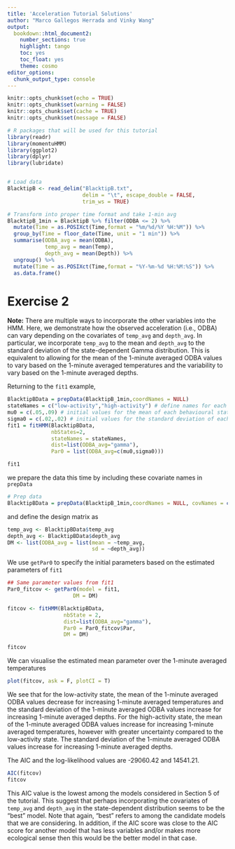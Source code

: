 ```yaml
---
title: 'Acceleration Tutorial Solutions' 
author: "Marco Gallegos Herrada and Vinky Wang"
output: 
  bookdown::html_document2:
    number_sections: true
    highlight: tango
    toc: yes
    toc_float: yes
    theme: cosmo
editor_options:
  chunk_output_type: console
---
```


```{=html}
<style>
body
  { counter-reset: source-line 0; }
pre.numberSource code
  { counter-reset: none; }
</style>
```

```r
knitr::opts_chunk$set(echo = TRUE)
knitr::opts_chunk$set(warning = FALSE)
knitr::opts_chunk$set(cache = TRUE)
knitr::opts_chunk$set(message = FALSE)
```


```r
# R packages that will be used for this tutorial
library(readr)
library(momentuHMM)
library(ggplot2)
library(dplyr)
library(lubridate)


# Load data 
BlacktipB <- read_delim("BlacktipB.txt", 
                        delim = "\t", escape_double = FALSE, 
                        trim_ws = TRUE)

# Transform into proper time format and take 1-min avg
BlacktipB_1min = BlacktipB %>% filter(ODBA <= 2) %>%  
  mutate(Time = as.POSIXct(Time,format = "%m/%d/%Y %H:%M")) %>% 
  group_by(Time = floor_date(Time, unit = "1 min")) %>%
  summarise(ODBA_avg = mean(ODBA),
            temp_avg = mean(Temp),
            depth_avg = mean(Depth)) %>%
  ungroup() %>%
  mutate(Time = as.POSIXct(Time,format = "%Y-%m-%d %H:%M:%S")) %>%
  as.data.frame()
```


# Exercise 2

**Note:** There are multiple ways to incorporate the other variables into the HMM. Here, we demonstrate how the observed acceleration (i.e., ODBA) can vary depending on the covariates of `temp_avg` and `depth_avg`. In particular, we incorporate `temp_avg` to the mean and `depth_avg` to the standard deviation of the state-dependent Gamma distribution. This is equivalent to allowing for the mean of the 1-minute averaged ODBA values to vary based on the 1-minute averaged temperatures and the variability to vary based on the 1-minute averaged depths. 

Returning to the `fit1` example,

```r
BlacktipBData = prepData(BlacktipB_1min,coordNames = NULL)
stateNames = c("low-activity","high-activity") # define names for each state
mu0 = c(.05,.09) # initial values for the mean of each behavioural state
sigma0 = c(.02,.02) # initial values for the standard deviation of each behavioural state
fit1 = fitHMM(BlacktipBData,
              nbStates=2,
              stateNames = stateNames,
              dist=list(ODBA_avg="gamma"),
              Par0 = list(ODBA_avg=c(mu0,sigma0)))

fit1
```



we prepare the data this time by including these covariate names in `prepData`

```r
# Prep data 
BlacktipBData = prepData(BlacktipB_1min,coordNames = NULL, covNames = c("temp_avg", "depth_avg"))
```

and define the design matrix as

```r
temp_avg <- BlacktipBData$temp_avg
depth_avg <- BlacktipBData$depth_avg
DM <- list(ODBA_avg = list(mean = ~temp_avg, 
                           sd = ~depth_avg))
```

We use `getPar0` to specify the initial parameters based on the estimated parameters of `fit1`

```r
## Same parameter values from fit1
Par0_fitcov <- getPar0(model = fit1, 
                     DM = DM)

fitcov <- fitHMM(BlacktipBData,
                  nbState = 2,
                  dist=list(ODBA_avg="gamma"),
                  Par0 = Par0_fitcov$Par,
                  DM = DM)

fitcov
```

We can visualise the estimated mean parameter over the 1-minute averaged temperatures

```r
plot(fitcov, ask = F, plotCI = T)
```

We see that for the low-activity state, the mean of the 1-minute averaged ODBA values decrease for increasing 1-minute averaged temperatures and the standard deviation of the 1-minute averaged ODBA values increase for increasing 1-minute averaged depths. For the high-activity state, the mean of the 1-minute averaged ODBA values increase for increasing 1-minute averaged temperatures, however with greater uncertainty compared to the low-activity state. The standard deviation of the 1-minute averaged ODBA values increase for increasing 1-minute averaged depths. 

The AIC and the log-likelihood values are -29060.42 and 14541.21.

```r
AIC(fitcov)
fitcov
```

This AIC value is the lowest among the models considered in Section 5 of the tutorial. This suggest that perhaps incorporating the covariates of `temp_avg` and `depth_avg` in the state-dependent distribution seems to be the "best" model. Note that again, "best" refers to among the candidate models that we are considering. In addition, if the AIC score was close to the AIC score for another model that has less variables and/or makes more ecological sense then this would be the better model in that case. 






